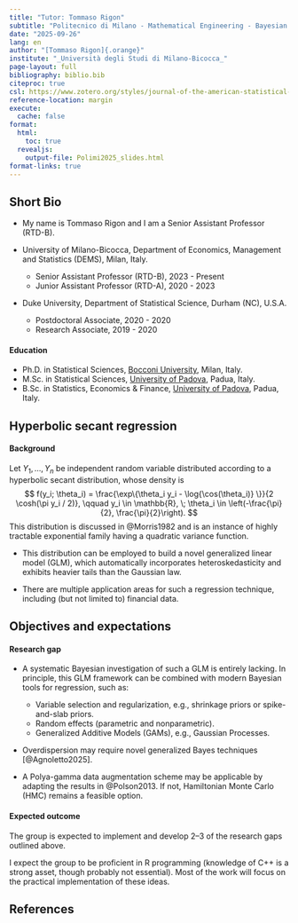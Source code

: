 ```yaml
---
title: "Tutor: Tommaso Rigon"
subtitle: "Politecnico di Milano - Mathematical Engineering - Bayesian Statistics"
date: "2025-09-26"
lang: en
author: "[Tommaso Rigon]{.orange}"
institute: "_Università degli Studi di Milano-Bicocca_"
page-layout: full
bibliography: biblio.bib
citeproc: true
csl: https://www.zotero.org/styles/journal-of-the-american-statistical-association
reference-location: margin
execute:
  cache: false
format:
  html:
    toc: true
  revealjs:
    output-file: Polimi2025_slides.html
format-links: true
---
```



## Short Bio

- My name is [Tommaso Rigon]{.blue} and I am a [Senior Assistant Professor]{.orange} (RTD-B).

- [University of Milano-Bicocca]{.blue}, Department of Economics, Management and Statistics (DEMS), Milan, Italy.
  - Senior Assistant Professor (RTD-B), 2023 - Present
  - Junior Assistant Professor (RTD-A), 2020 - 2023

- [Duke University]{.blue}, Department of Statistical Science, Durham (NC), U.S.A.
  - Postdoctoral Associate, 2020 - 2020
  - Research Associate, 2019 - 2020

:::callout-note
#### Education

- [Ph.D. in Statistical Sciences]{.orange}, [Bocconi University](https://www.unibocconi.eu/), Milan, Italy.
- [M.Sc. in Statistical Sciences]{.blue}, [University of Padova](https://www.unipd.it), Padua, Italy.
- [B.Sc. in Statistics, Economics & Finance]{.grey}, [University of Padova](https://www.unipd.it), Padua, Italy.
:::


## Hyperbolic secant regression


:::callout-tip
#### Background

Let $Y_1,\dots,Y_n$ be independent random variable distributed according to a [hyperbolic secant distribution]{.orange}, whose [density]{.blue} is
$$
f(y_i; \theta_i) = \frac{\exp\{\theta_i y_i - \log{\cos(\theta_i)} \}}{2 \cosh(\pi y_i / 2)}, \qquad y_i \in \mathbb{R}, \; \theta_i \in \left(-\frac{\pi}{2}, \frac{\pi}{2}\right).
$$
This distribution is discussed in @Morris1982 and is an instance of highly tractable [exponential family]{.orange} having a [quadratic variance]{.blue} function. 
:::


- This distribution can be employed to build a novel [generalized linear model]{.blue} (GLM), which automatically incorporates [heteroskedasticity]{.orange} and exhibits [heavier tails]{.blue} than the Gaussian law.

- There are multiple application areas for such a regression technique, including (but not limited to) financial data.

## Objectives and expectations

:::callout-tip
#### Research gap
- A systematic [Bayesian investigation]{.orange} of such a GLM is entirely lacking. In principle, this GLM framework can be combined with modern Bayesian tools for regression, such as:
  - Variable selection and regularization, e.g., shrinkage priors or spike-and-slab priors.
  - Random effects (parametric and nonparametric).
  - Generalized Additive Models (GAMs), e.g., Gaussian Processes.

- [Overdispersion]{.orange} may require novel generalized Bayes techniques [@Agnoletto2025].

- A [Polya-gamma]{.blue} data augmentation scheme may be applicable by adapting the results in @Polson2013. If not, Hamiltonian Monte Carlo (HMC) remains a feasible option.

:::

:::callout-warning
#### Expected outcome

The group is expected to implement and develop 2–3 of the research gaps outlined above.  

I expect the group to be proficient in R programming (knowledge of C++ is a strong asset, though probably not essential). Most of the work will focus on the practical implementation of these ideas.
:::


## References
